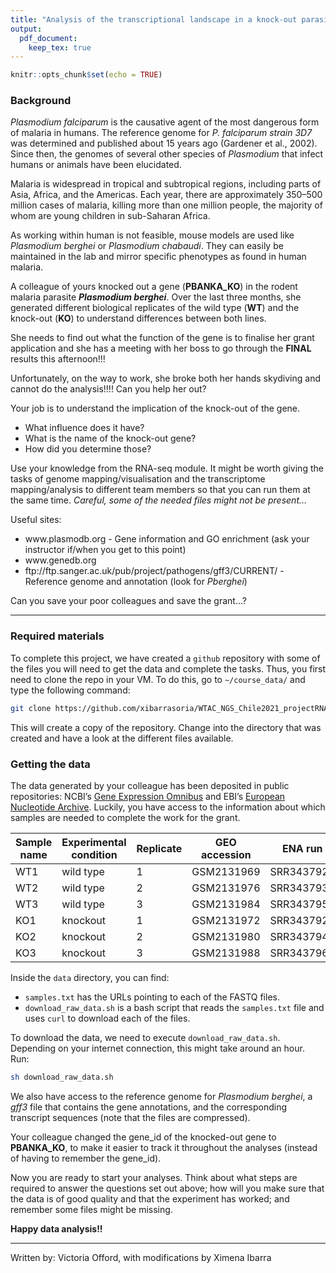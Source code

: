 ```yaml
---
title: "Analysis of the transcriptional landscape in a knock-out parasite"
output:
  pdf_document:
    keep_tex: true
---
```


```r
knitr::opts_chunk$set(echo = TRUE)
```

### Background

*Plasmodium falciparum* is the causative agent of the most dangerous form of malaria in humans. The reference genome for *P. falciparum strain 3D7* was determined and published about 15 years ago (Gardener et al., 2002). Since then, the genomes of several other species of *Plasmodium* that infect humans or animals have been elucidated.

Malaria is widespread in tropical and subtropical regions, including parts of Asia, Africa, and the Americas. Each year, there are approximately 350–500 million cases of malaria, killing more than one million people, the majority of whom are young children in sub-Saharan Africa.

As working within human is not feasible, mouse models are used like *Plasmodium berghei* or *Plasmodium chabaudi*. They can easily be maintained in the lab and mirror specific phenotypes as found in human malaria.

A colleague of yours knocked out a gene (**PBANKA_KO**) in the rodent malaria parasite ***Plasmodium berghei***. Over the last three months, she generated different biological replicates of the wild type (**WT**) and the knock-out (**KO**) to understand differences between both lines.

She needs to find out what the function of the gene is to finalise her grant application and she has a meeting with her boss to go through the **FINAL** results this afternoon!!!

Unfortunately, on the way to work, she broke both her hands skydiving and cannot do the analysis!!!! Can you help her out?

Your job is to understand the implication of the knock-out of the gene.

- What influence does it have?
- What is the name of the knock-out gene?
- How did you determine those?

Use your knowledge from the RNA-seq module. It might be worth giving the tasks of genome mapping/visualisation and the transcriptome mapping/analysis to different team members so that you can run them at the same time. *Careful, some of the needed files might not be present...*

Useful sites:

- www.plasmodb.org - Gene information and GO enrichment (ask your instructor if/when you get to this point)
- www.genedb.org
- ftp://ftp.sanger.ac.uk/pub/project/pathogens/gff3/CURRENT/ - Reference genome and annotation (look for *Pberghei*)

Can you save your poor colleagues and save the grant...?

----

### Required materials

To complete this project, we have created a `github` repository with some of the files you will need to get the data and complete the tasks. Thus, you first need to clone the repo in your VM. To do this, go to `~/course_data/` and type the following command:

```bash
git clone https://github.com/xibarrasoria/WTAC_NGS_Chile2021_projectRNAseq.git
```

This will create a copy of the repository. Change into the directory that was created and have a look at the different files available.

### Getting the data

The data generated by your colleague has been deposited in public repositories: NCBI's [Gene Expression Omnibus](https://www.ncbi.nlm.nih.gov/geo/) and EBI's [European Nucleotide Archive](https://www.ebi.ac.uk/ena/browser/home). Luckily, you have access to the information about which samples are needed to complete the work for the grant.

|Sample name|Experimental condition|Replicate|GEO accession|ENA run   |
|-----------|----------------------|---------|-------------|----------|
|WT1        |wild type             |1        |GSM2131969   |SRR3437923|
|WT2        |wild type             |2        |GSM2131976   |SRR3437938|
|WT3        |wild type             |3        |GSM2131984   |SRR3437953|
|KO1        |knockout              |1        |GSM2131972   |SRR3437929|
|KO2        |knockout              |2        |GSM2131980   |SRR3437946|
|KO3        |knockout              |3        |GSM2131988   |SRR3437962|

Inside the `data` directory, you can find:

- `samples.txt` has the URLs pointing to each of the FASTQ files.
- `download_raw_data.sh` is a bash script that reads the `samples.txt` file and uses `curl` to download each of the files. 

To download the data, we need to execute `download_raw_data.sh`. Depending on your internet connection, this might take around an hour. Run:

```bash
sh download_raw_data.sh 
```

We also have access to the reference genome for *Plasmodium berghei*, a *gff3* file that contains the gene annotations, and the corresponding transcript sequences (note that the files are compressed). 

Your colleague changed the gene_id of the knocked-out gene to **PBANKA_KO**, to make it easier to track it throughout the analyses (instead of having to remember the gene_id). 

Now you are ready to start your analyses. Think about what steps are required to answer the questions set out above; how will you make sure that the data is of good quality and that the experiment has worked; and remember some files might be missing.

**Happy data analysis!!**

------

Written by: Victoria Offord, with modifications by Ximena Ibarra





